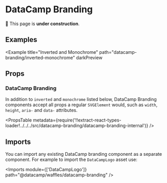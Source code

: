 


# DataCamp Branding

🚧 This page is **under construction**.

<AllBrandingGrid />

## Examples

<Example title="Basic Usage" path="datacamp-branding/basic-usage">
  <BasicUsage />
</Example>

<Example title="Custom Size" path="datacamp-branding/custom-size">
  <CustomSize />
</Example>

<Example title="Monochrome" path="datacamp-branding/monochrome">
  <Monochrome />
</Example>

<Example title="Inverted" path="datacamp-branding/inverted" darkPreview>
  <Inverted />
</Example>

<Example
  title="Inverted and Monochrome"
  path="datacamp-branding/inverted-monochrome"
  darkPreview
>
  <InvertedMonochrome />
</Example>

## Props

### DataCamp Branding

In addition to `inverted` and `monochrome` listed below, DataCamp Branding components accept all props a regular `SVGElement` would, such as `width`, `height`, `aria-` and `data-` attributes.

<PropsTable
  metadata={require('!!extract-react-types-loader!../../../src/datacamp-branding/datacamp-branding-internal')}
/>

## Imports

You can import any existing DataCamp branding component as a separate component. For example to import the `DataCampLogo` asset use:

<Imports module={['DataCampLogo']} path="@datacamp/waffles/datacamp-branding" />
